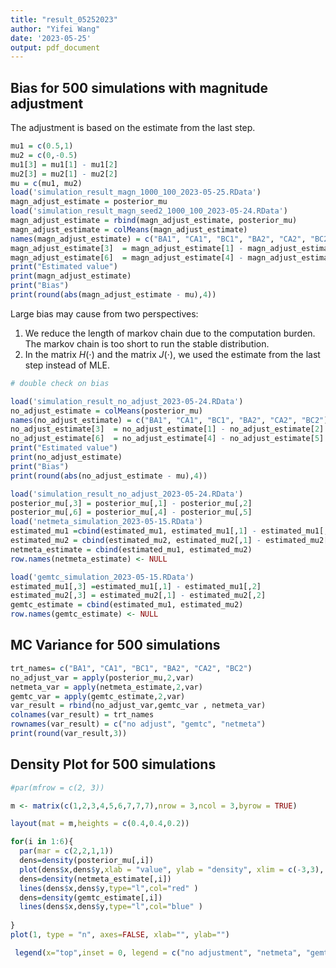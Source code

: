 ```yaml
---
title: "result_05252023"
author: "Yifei Wang"
date: '2023-05-25'
output: pdf_document
---
```


## Bias for 500 simulations with magnitude adjustment

The adjustment is based on the estimate from the last step.

```r
mu1 = c(0.5,1)
mu2 = c(0,-0.5)
mu1[3] = mu1[1] - mu1[2]
mu2[3] = mu2[1] - mu2[2]
mu = c(mu1, mu2)
load('simulation_result_magn_1000_100_2023-05-25.RData')
magn_adjust_estimate = posterior_mu
load('simulation_result_magn_seed2_1000_100_2023-05-24.RData')
magn_adjust_estimate = rbind(magn_adjust_estimate, posterior_mu)
magn_adjust_estimate = colMeans(magn_adjust_estimate)
names(magn_adjust_estimate) = c("BA1", "CA1", "BC1", "BA2", "CA2", "BC2")
magn_adjust_estimate[3]  = magn_adjust_estimate[1] - magn_adjust_estimate[2]
magn_adjust_estimate[6]  = magn_adjust_estimate[4] - magn_adjust_estimate[5]
print("Estimated value")
print(magn_adjust_estimate)
print("Bias")
print(round(abs(magn_adjust_estimate - mu),4))
```

Large bias may cause from two perspectives:

1. We reduce the length of markov chain due to the computation burden.
   The markov chain is too short to run the stable distribution. 
2. In the matrix $H(\cdot)$ and the matrix $J(\cdot)$, we used the estimate from the last step instead of MLE.

```r
# double check on bias

load('simulation_result_no_adjust_2023-05-24.RData')
no_adjust_estimate = colMeans(posterior_mu)
names(no_adjust_estimate) = c("BA1", "CA1", "BC1", "BA2", "CA2", "BC2")
no_adjust_estimate[3]  = no_adjust_estimate[1] - no_adjust_estimate[2]
no_adjust_estimate[6]  = no_adjust_estimate[4] - no_adjust_estimate[5]
print("Estimated value")
print(no_adjust_estimate)
print("Bias")
print(round(abs(no_adjust_estimate - mu),4))
```

```r
load('simulation_result_no_adjust_2023-05-24.RData')
posterior_mu[,3] = posterior_mu[,1] - posterior_mu[,2]  
posterior_mu[,6] = posterior_mu[,4] - posterior_mu[,5]
load('netmeta_simulation_2023-05-15.RData')
estimated_mu1 =cbind(estimated_mu1, estimated_mu1[,1] - estimated_mu1[,2])  
estimated_mu2 = cbind(estimated_mu2, estimated_mu2[,1] - estimated_mu2[,2])
netmeta_estimate = cbind(estimated_mu1, estimated_mu2)
row.names(netmeta_estimate) <- NULL

load('gemtc_simulation_2023-05-15.RData')
estimated_mu1[,3] =estimated_mu1[,1] - estimated_mu1[,2]  
estimated_mu2[,3] = estimated_mu2[,1] - estimated_mu2[,2]
gemtc_estimate = cbind(estimated_mu1, estimated_mu2)
row.names(gemtc_estimate) <- NULL
```

## MC Variance for 500 simulations

```r
trt_names= c("BA1", "CA1", "BC1", "BA2", "CA2", "BC2")
no_adjust_var = apply(posterior_mu,2,var)
netmeta_var = apply(netmeta_estimate,2,var)
gemtc_var = apply(gemtc_estimate,2,var)
var_result = rbind(no_adjust_var,gemtc_var , netmeta_var)
colnames(var_result) = trt_names
rownames(var_result) = c("no adjust", "gemtc", "netmeta")
print(round(var_result,3))
```

## Density Plot for 500 simulations

```r
#par(mfrow = c(2, 3))

m <- matrix(c(1,2,3,4,5,6,7,7,7),nrow = 3,ncol = 3,byrow = TRUE)

layout(mat = m,heights = c(0.4,0.4,0.2))

for(i in 1:6){
  par(mar = c(2,2,1,1))
  dens=density(posterior_mu[,i])
  plot(dens$x,dens$y,xlab = "value", ylab = "density", xlim = c(-3,3), ylim = c(0,1.5), type="l", main=paste("Relative Effect: ", trt_names[i]), col="orange")
  dens=density(netmeta_estimate[,i])
  lines(dens$x,dens$y,type="l",col="red" )
  dens=density(gemtc_estimate[,i])
  lines(dens$x,dens$y,type="l",col="blue" )
  
}
plot(1, type = "n", axes=FALSE, xlab="", ylab="")

 legend(x="top",inset = 0, legend = c("no adjustment", "netmeta", "gemtc"), lty = 1 ,col = c("orange", "red", "blue"), horiz = TRUE)
 
```
